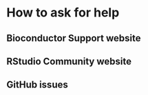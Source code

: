 # How to ask for help

## Bioconductor Support website

## RStudio Community website

## GitHub issues